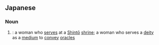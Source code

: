 ==Japanese==
{{ja-kanjitab|yomi=k|み|こ}}

===Noun===
{{ja-noun|みこ}}

# {{alternative spelling of|lang=ja|sort=みこ|巫女}}: a woman who [[serve]]s at a [[Shintō]] [[shrine]]; a woman who serves a [[deity]] as a [[medium]] to [[convey]] [[oracle]]s